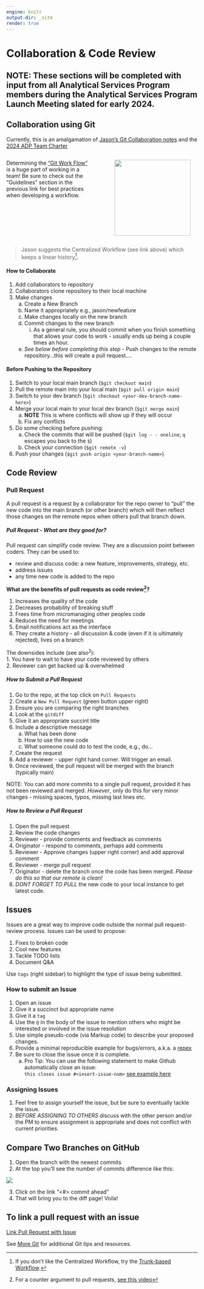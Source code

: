 ```yaml
---
engine: knitr
output-dir: _site
render: true
---
```

# Collaboration & Code Review {#071-collaborate.qmd}

## NOTE: These sections will be completed with input from all Analytical Services Program members during the Analytical Services Program Launch Meeting slated for early 2024.

## Collaboration using Git

Currently, this is an amalgamation of [Jason's Git Collaboration notes](https://docs.google.com/document/d/1lcchh6ggKS5-Sf7G3zwyRz1AA_XVxb7rc8Id_k5GEOo/edit#heading=h.k1i0lpeyjkx) and the [2024 ADP Team Charter](https://docs.google.com/document/d/1spu2uv0KmV2_aW64qwe2pJndPrSeHNEj1Utzi_lLpjU/edit#heading=h.84v7rojjdy4y)

:::: {.columns}

::: {.column width="45%"}   
 
<!-- <center><h2>Git Collaboration</h2></center> -->

Determining the ["Git Work Flow"](https://www.atlassian.com/git/tutorials/comparing-workflows) is a huge part of working in a team! Be sure to check out the "Guidelines" section in the previous link for best practices when developing a workflow.

:::

:::{.column width="5%"}

 <!-- empty to create space -->

:::

:::{.column width="45%"}


 ![](_img/git.png){height=200}
 
:::    

::::

> Jason suggests the Centralized Workflow (see link above) which keeps a linear history[^1].


[^1]:If you don't like the Centralized Workflow, try the [Trunk-based Workflow](https://www.atlassian.com/continuous-delivery/continuous-integration/trunk-based-development).

#### How to Collaborate
1. Add collaborators to repository    
2. Collaborators clone repository to their local machine    
3. Make changes    
    a. Create a New Branch    
    b. Name it appropriately e.g., jason/newfeature    
    c. Make changes locally on the new branch    
    d. Commit changes to the new branch    
        i. As a general rule, you should commit when you finish something that allows your code to work - usually ends up being a couple times an hour.    
    e. *See below before completing this step* - Push changes to the remote repository...this will create a pull request....    

#### Before Pushing to the Repository
1. Switch to your local main branch (`$git checkout main`)    
2. Pull the remote main into your local main (`$git pull origin main`)    
3. Switch to your dev branch (`$git checkout <your-dev-branch-name-here>`)    
4. Merge your local main to your local dev branch (`$git merge main`)    
    a. **NOTE** This is where conflicts will show up if they will occur    
    b. Fix any conflicts
5. Do some checking before pushing:    
    a. Check the commits that will be pushed (`$git log - - oneline`; `q` escapes you back to the `$`)    
    b. Check your connection (`$git remote -v`)    
6. Push your changes (`$git push origin <your-branch-name>`)

## Code Review
### Pull Request
A pull request is a request by a collaborator for the repo owner to "pull" the new code into the main branch (or other branch) which will then reflect those changes on the remote repos when others pull that branch down.

##### Pull Request - What are they good for?
Pull request can simplify code review.  They are a discussion point between coders. They can be used to:    

- review and discuss code: a new feature, improvements, strategy, etc.
- address issues
- any time new code is added to the repo

**What are the benefits of pull requests as code review[^2]?**    

1. Increases the quality of the code
2. Decreases probability of breaking stuff 
3. Frees time from micromanaging other peoples code
4. Reduces the need for meetings
5. Email notifications act as the interface
6. They create a history - all discussion & code (even if it is ultimately rejected), lives on a branch

The downsides include (see also^2^):    
1. You have to wait to have your code reviewed by others    
2. Reviewer can get backed up & overwhelmed

[^2]: For a counter argument to pull requests, [see this video](https://youtu.be/ASOSEiJCyEM?t=275)

##### How to Submit a Pull Request

1. Go to the repo, at the top click on `Pull Requests`    
2. Create a `New Pull Request` (green button upper right)    
3. Ensure you are comparing the right branches    
4. Look at the `gitdiff`    
5. Give it an appropriate succint title    
6. Include a descriptive message    
    a. What has been done    
    b. How to use the new code    
    c. What someone could do to test the code, e.g., do...    
7. Create the request    
8. Add a reviewer - upper right hand corner. Will trigger an email.    
9. Once reviewed, the pull request will be merged with the branch (typically main)

NOTE: You can add more commits to a single pull request, provided it has not been reviewed and merged. *However*, only do this for very minor changes - missing spaces, typos, missing last lines etc.

##### How to Review a Pull Request
1. Open the pull request    
2. Review the code changes    
3. Reviewer - provide comments and feedback as comments    
4. Originator - respond to comments, perhaps add comments    
5. Reviewer - Approve changes (upper right corner) and add approval comment    
6. Reviewer - merge pull request    
7. Originator -  delete the branch once the code has been merged. *Please do this so that our remote is clean!*    
8. *DONT FORGET TO PULL* the new code to your local instance to get latest code.

## Issues

Issues are a great way to improve code outside the normal pull request-review process.  Issues can be used to propose:    

1. Fixes to broken code    
2. Cool new features    
3. Tackle TODO lists    
4. Document Q&A

Use `tags` (right sidebar) to highlight the type of issue being submitted.

### How to submit an Issue
1. Open an issue    
2. Give it a succinct but appropriate name    
3. Give it a `tag`    
4. Use the `@` in the body of the issue to mention others who might be interested or involved in the issue resolution    
5. Use simple pseudo-code (via Markup code) to describe your proposed changes.    
6. Provide a minimal reproducible example for bugs/errors, a.k.a. a [repex](https://stackoverflow.com/help/minimal-reproducible-example)    
7. Be sure to close the issue once it is complete.    
    a. Pro Tip: You can use the following statement to make Github automatically close an issue:    
    `this closes issue #<insert-issue-num>` [see example here](https://github.com/jjannot-NOAA/PlantSamplingAnalysis/issues/5#issuecomment-1480164759)

### Assigning Issues
1. Feel free to assign yourself the issue, but be sure to eventually tackle the issue.
2. *BEFORE ASSIGNING TO OTHERS* discuss with the other person and/or the PM to ensure assignment is appropriate and does not conflict with current priorities.

## Compare Two Branches on GitHub 
1. Open the branch with the newest commits
2. At the top you’ll see the number of commits difference like this:

![](_img/github_compare_2_branches.png)

3. Click on the link “\<\#\> commit ahead”
4. That will bring you to the diff page! Voila!

## To link a pull request with an issue

[Link Pull Request with Issue](https://docs.github.com/en/issues/tracking-your-work-with-issues/linking-a-pull-request-to-an-issue)

See [More Git](999-more-git.qmd) for additional Git tips and resources.
